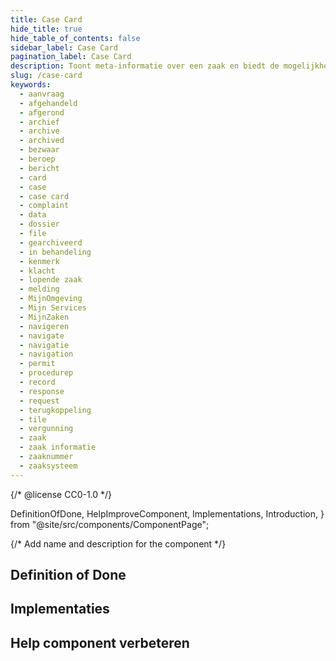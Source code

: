 ```yaml
---
title: Case Card
hide_title: true
hide_table_of_contents: false
sidebar_label: Case Card
pagination_label: Case Card
description: Toont meta-informatie over een zaak en biedt de mogelijkheid hier naartoe te navigeren.
slug: /case-card
keywords:
  - aanvraag
  - afgehandeld
  - afgerond
  - archief
  - archive
  - archived
  - bezwaar
  - beroep
  - bericht
  - card
  - case
  - case card
  - complaint
  - data
  - dossier
  - file
  - gearchiveerd
  - in behandeling
  - kenmerk
  - klacht
  - lopende zaak
  - melding
  - MijnOmgeving
  - Mijn Services
  - MijnZaken
  - navigeren
  - navigate
  - navigatie
  - navigation
  - permit
  - procedurep
  - record
  - response
  - request
  - terugkoppeling
  - tile
  - vergunning
  - zaak
  - zaak informatie
  - zaaknummer
  - zaaksysteem
---
```


{/* @license CC0-1.0 */}

  DefinitionOfDone,
  HelpImproveComponent,
  Implementations,
  Introduction,
} from "@site/src/components/ComponentPage";

{/* Add name and description for the component */}


<Introduction component={component} headingLevel={1} description={description} />

## Definition of Done

<DefinitionOfDone component={component} headingLevel={3} />

## Implementaties

<Implementations component={component} headingLevel={3} />

## Help component verbeteren

<HelpImproveComponent component={component} headingLevel={3} />

